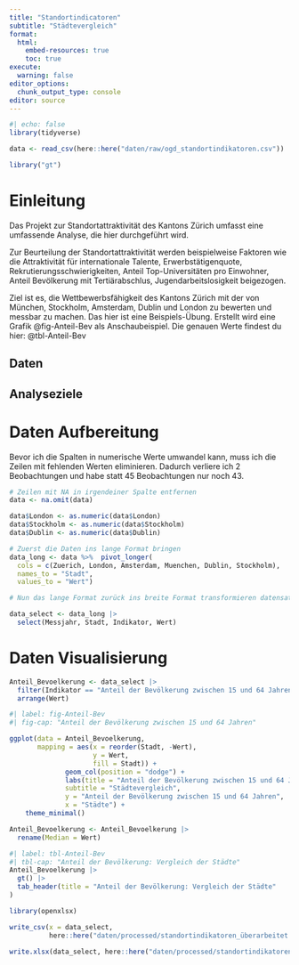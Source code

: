 ```yaml
---
title: "Standortindicatoren"
subtitle: "Städtevergleich"
format:
  html:
    embed-resources: true
    toc: true
execute:
  warning: false
editor_options: 
  chunk_output_type: console
editor: source
---
```


```r
#| echo: false
library(tidyverse)
```

```r
data <- read_csv(here::here("daten/raw/ogd_standortindikatoren.csv"))
```

```r
library("gt")
```

# Einleitung

Das Projekt zur Standortattraktivität des Kantons Zürich umfasst eine umfassende Analyse, die hier durchgeführt wird.

Zur Beurteilung der Standortattraktivität werden beispielweise Faktoren wie die Attraktivität für internationale Talente, Erwerbstätigenquote, Rekrutierungsschwierigkeiten, Anteil Top-Universitäten pro Einwohner, Anteil Bevölkerung mit Tertiärabschlus, Jugendarbeitslosigkeit beigezogen.

Ziel ist es, die Wettbewerbsfähigkeit des Kantons Zürich mit der von München, Stockholm, Amsterdam, Dublin und London zu bewerten und messbar zu machen. Das hier ist eine Beispiels-Übung. Erstellt wird eine Grafik @fig-Anteil-Bev als Anschaubeispiel. Die genauen Werte findest du hier: @tbl-Anteil-Bev

## Daten

## Analyseziele

# Daten Aufbereitung

Bevor ich die Spalten in numerische Werte umwandel kann, muss ich die Zeilen mit fehlenden Werten eliminieren. Dadurch verliere ich 2 Beobachtungen und habe statt 45 Beobachtungen nur noch 43.

```r
# Zeilen mit NA in irgendeiner Spalte entfernen
data <- na.omit(data)
```

```r
data$London <- as.numeric(data$London)
data$Stockholm <- as.numeric(data$Stockholm)
data$Dublin <- as.numeric(data$Dublin)
```

```r
# Zuerst die Daten ins lange Format bringen
data_long <- data %>%  pivot_longer(
  cols = c(Zuerich, London, Amsterdam, Muenchen, Dublin, Stockholm),                
  names_to = "Stadt",                
  values_to = "Wert")

# Nun das lange Format zurück ins breite Format transformieren datensatz_wide <- datensatz_long %>%  pivot_wider(names_from = Indikatoren, values_from = Wert)
```

```r
data_select <- data_long |> 
  select(Messjahr, Stadt, Indikator, Wert)
```

# Daten Visualisierung

```r
Anteil_Bevoelkerung <- data_select |> 
  filter(Indikator == "Anteil der Bevölkerung zwischen 15 und 64 Jahren") |> 
  arrange(Wert)
```

```r
#| label: fig-Anteil-Bev
#| fig-cap: "Anteil der Bevölkerung zwischen 15 und 64 Jahren"

ggplot(data = Anteil_Bevoelkerung,
       mapping = aes(x = reorder(Stadt, -Wert),
                     y = Wert,
                     fill = Stadt)) +
              geom_col(position = "dodge") +
              labs(title = "Anteil der Bevölkerung zwischen 15 und 64 Jahren",
              subtitle = "Städtevergleich",
              y = "Anteil der Bevölkerung zwischen 15 und 64 Jahren", 
              x = "Städte") +
    theme_minimal()
```

```r
Anteil_Bevoelkerung <- Anteil_Bevoelkerung |> 
  rename(Median = Wert)
```

```r
#| label: tbl-Anteil-Bev
#| tbl-cap: "Anteil der Bevölkerung: Vergleich der Städte"
Anteil_Bevoelkerung |> 
  gt() |>   
  tab_header(title = "Anteil der Bevölkerung: Vergleich der Städte"
)
```

```r
library(openxlsx)

write_csv(x = data_select, 
          here::here("daten/processed/standortindikatoren_überarbeitet.csv"))

write.xlsx(data_select, here::here("daten/processed/standortindikatoren.xlsx"))
```
